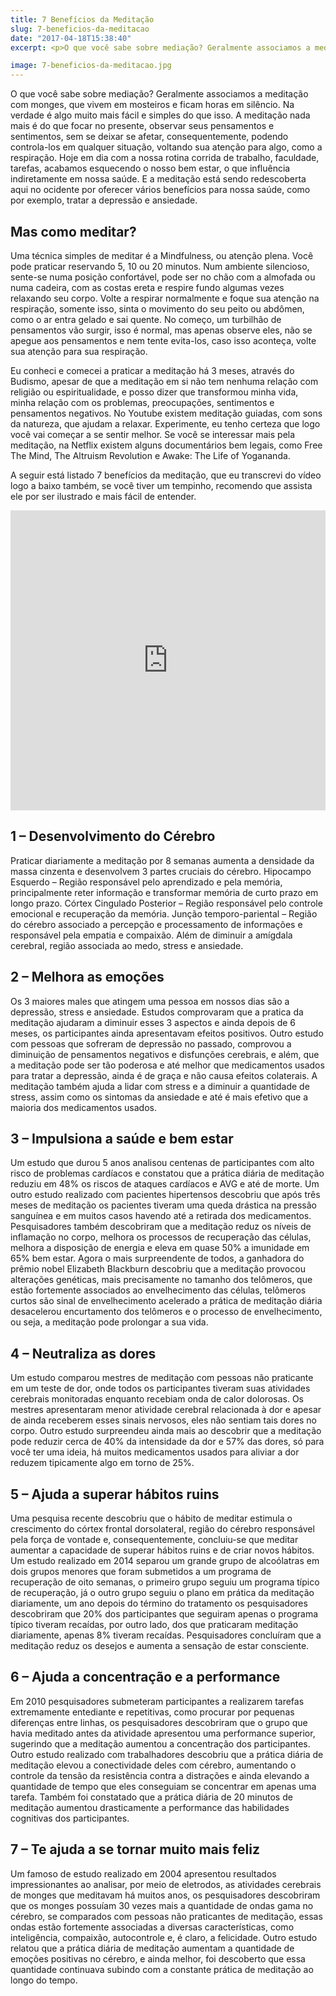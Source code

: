 ```yaml
---
title: 7 Benefícios da Meditação
slug: 7-beneficios-da-meditacao
date: "2017-04-18T15:38:40"
excerpt: <p>O que você sabe sobre mediação? Geralmente associamos a meditação com monges, que vivem em mosteiros e ficam horas em silêncio. Na verdade é algo muito mais fácil e simples &hellip;</p>

image: 7-beneficios-da-meditacao.jpg
---
```


<p>
  O que você sabe sobre mediação? Geralmente associamos a meditação com monges,
  que vivem em mosteiros e ficam horas em silêncio. Na verdade é algo muito mais
  fácil e simples do que isso. A meditação nada mais é do que focar no presente,
  observar seus pensamentos e sentimentos, sem se deixar se afetar,
  consequentemente, podendo controla-los em qualquer situação, voltando sua
  atenção para algo, como a respiração. Hoje em dia com a nossa rotina corrida
  de trabalho, faculdade, tarefas, acabamos esquecendo o nosso bem estar, o que
  influência indiretamente em nossa saúde. E a meditação está sendo redescoberta
  aqui no ocidente por oferecer vários benefícios para nossa saúde, como por
  exemplo, tratar a depressão e ansiedade.
</p>
<h2>Mas como meditar?</h2>
<p>
  Uma técnica simples de meditar é a Mindfulness, ou atenção plena. Você pode
  praticar reservando 5, 10 ou 20 minutos. Num ambiente silencioso, sente-se
  numa posição confortável, pode ser no chão com a almofada ou numa cadeira, com
  as costas ereta e respire fundo algumas vezes relaxando seu corpo. Volte a
  respirar normalmente e foque sua atenção na respiração, somente isso, sinta o
  movimento do seu peito ou abdômen, como o ar entra gelado e sai quente. No
  começo, um turbilhão de pensamentos vão surgir, isso é normal, mas apenas
  observe eles, não se apegue aos pensamentos e nem tente evita-los, caso isso
  aconteça, volte sua atenção para sua respiração.
</p>
<p>
  Eu conheci e comecei a praticar a meditação há 3 meses, através do Budismo,
  apesar de que a meditação em si não tem nenhuma relação com religião ou
  espiritualidade, e posso dizer que transformou minha vida, minha relação com
  os problemas, preocupações, sentimentos e pensamentos negativos. No Youtube
  existem meditação guiadas, com sons da natureza, que ajudam a relaxar.
  Experimente, eu tenho certeza que logo você vai começar a se sentir melhor. Se
  você se interessar mais pela meditação, na Netflix existem alguns
  documentários bem legais, como Free The Mind, The Altruism Revolution e Awake:
  The Life of Yogananda.
</p>
<p>
  A seguir está listado 7 benefícios da meditação, que eu transcrevi do vídeo
  logo a baixo também, se você tiver um tempinho, recomendo que assista ele por
  ser ilustrado e mais fácil de entender.
</p>
<p>
  <iframe
    style="width: 100%;"
    src="https://www.youtube.com/embed/0uTWzpQ4HL4"
    width="300"
    height="480"
    frameborder="0"
    allowfullscreen="allowfullscreen"
  ></iframe>
</p>
<h2>1 – Desenvolvimento do Cérebro</h2>
<p>
  Praticar diariamente a meditação por 8 semanas aumenta a densidade da massa
  cinzenta e desenvolvem 3 partes cruciais do cérebro. Hipocampo Esquerdo –
  Região responsável pelo aprendizado e pela memória, principalmente reter
  informação e transformar memória de curto prazo em longo prazo. Córtex
  Cingulado Posterior – Região responsável pelo controle emocional e recuperação
  da memória. Junção temporo-pariental – Região do cérebro associado a percepção
  e processamento de informações e responsável pela empatia e compaixão. Além de
  diminuir a amígdala cerebral, região associada ao medo, stress e ansiedade.
</p>
<h2>2 – Melhora as emoções</h2>
<p>
  Os 3 maiores males que atingem uma pessoa em nossos dias são a depressão,
  stress e ansiedade. Estudos comprovaram que a pratica da meditação ajudaram a
  diminuir esses 3 aspectos e ainda depois de 6 meses, os participantes ainda
  apresentavam efeitos positivos. Outro estudo com pessoas que sofreram de
  depressão no passado, comprovou a diminuição de pensamentos negativos e
  disfunções cerebrais, e além, que a meditação pode ser tão poderosa e até
  melhor que medicamentos usados para tratar a depressão, ainda é de graça e não
  causa efeitos colaterais. A meditação também ajuda a lidar com stress e a
  diminuir a quantidade de stress, assim como os sintomas da ansiedade e até é
  mais efetivo que a maioria dos medicamentos usados.
</p>
<h2>3 – Impulsiona a saúde e bem estar</h2>
<p>
  Um estudo que durou 5 anos analisou centenas de participantes com alto risco
  de problemas cardíacos e constatou que a prática diária de meditação reduziu
  em 48% os riscos de ataques cardíacos e AVG e até de morte. Um outro estudo
  realizado com pacientes hipertensos descobriu que após três meses de meditação
  os pacientes tiveram uma queda drástica na pressão sanguínea e em muitos casos
  havendo até a retirada dos medicamentos. Pesquisadores também descobriram que
  a meditação reduz os níveis de inflamação no corpo, melhora os processos de
  recuperação das células, melhora a disposição de energia e eleva em quase 50%
  a imunidade em 65% bem estar. Agora o mais surpreendente de todos, a ganhadora
  do prêmio nobel Elizabeth Blackburn descobriu que a meditação provocou
  alterações genéticas, mais precisamente no tamanho dos telômeros, que estão
  fortemente associados ao envelhecimento das células, telômeros curtos são
  sinal de envelhecimento acelerado a prática de meditação diária desacelerou
  encurtamento dos telômeros e o processo de envelhecimento, ou seja, a
  meditação pode prolongar a sua vida.
</p>
<h2>4 – Neutraliza as dores</h2>
<p>
  Um estudo comparou mestres de meditação com pessoas não praticante em um teste
  de dor, onde todos os participantes tiveram suas atividades cerebrais
  monitoradas enquanto recebiam onda de calor dolorosas. Os mestres apresentaram
  menor atividade cerebral relacionada à dor e apesar de ainda receberem esses
  sinais nervosos, eles não sentiam tais dores no corpo. Outro estudo
  surpreendeu ainda mais ao descobrir que a meditação pode reduzir cerca de 40%
  da intensidade da dor e 57% das dores, só para você ter uma ideia, há muitos
  medicamentos usados para aliviar a dor reduzem tipicamente algo em torno de
  25%.
</p>
<h2>5 – Ajuda a superar hábitos ruins</h2>
<p>
  Uma pesquisa recente descobriu que o hábito de meditar estimula o crescimento
  do córtex frontal dorsolateral, região do cérebro responsável pela força de
  vontade e, consequentemente, concluiu-se que meditar aumentar a capacidade de
  superar hábitos ruins e de criar novos hábitos. Um estudo realizado em 2014
  separou um grande grupo de alcoólatras em dois grupos menores que foram
  submetidos a um programa de recuperação de oito semanas, o primeiro grupo
  seguiu um programa típico de recuperação, já o outro grupo seguiu o plano em
  prática da meditação diariamente, um ano depois do término do tratamento os
  pesquisadores descobriram que 20% dos participantes que seguiram apenas o
  programa típico tiveram recaídas, por outro lado, dos que praticaram meditação
  diariamente, apenas 8% tiveram recaídas. Pesquisadores concluíram que a
  meditação reduz os desejos e aumenta a sensação de estar consciente.
</p>
<h2>6 – Ajuda a concentração e a performance</h2>
<p>
  Em 2010 pesquisadores submeteram participantes a realizarem tarefas
  extremamente entediante e repetitivas, como procurar por pequenas diferenças
  entre linhas, os pesquisadores descobriram que o grupo que havia meditado
  antes da atividade apresentou uma performance superior, sugerindo que a
  meditação aumentou a concentração dos participantes. Outro estudo realizado
  com trabalhadores descobriu que a prática diária de meditação elevou a
  conectividade deles com cérebro, aumentando o controle da tensão da
  resistência contra a distrações e ainda elevando a quantidade de tempo que
  eles conseguiam se concentrar em apenas uma tarefa. Também foi constatado que
  a prática diária de 20 minutos de meditação aumentou drasticamente a
  performance das habilidades cognitivas dos participantes.
</p>
<h2>7 – Te ajuda a se tornar muito mais feliz</h2>
<p>
  Um famoso de estudo realizado em 2004 apresentou resultados impressionantes ao
  analisar, por meio de eletrodos, as atividades cerebrais de monges que
  meditavam há muitos anos, os pesquisadores descobriram que os monges possuíam
  30 vezes mais a quantidade de ondas gama no cérebro, se comparados com pessoas
  não praticantes de meditação, essas ondas estão fortemente associadas a
  diversas características, como inteligência, compaixão, autocontrole e, é
  claro, a felicidade. Outro estudo relatou que a prática diária de meditação
  aumentam a quantidade de emoções positivas no cérebro, e ainda melhor, foi
  descoberto que essa quantidade continuava subindo com a constante prática de
  meditação ao longo do tempo.
</p>
